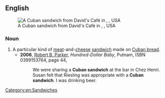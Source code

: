 ==English==
{{wikipedia}}
[[File:Cuban sandwich from David's Cafe, Miami, Florida - 20130910.jpg|thumb|A Cuban sandwich from David's Café in {{w|Miami}}, {{w|Florida}}, USA]]

===Noun===
{{en-noun|es}}
# A particular kind of [[meat]]-and-[[cheese]] [[sandwich]] made on [[Cuban bread]].
#* '''2006''', [[w:Robert B. Parker|Robert B. Parker]], ''Hundred-Dollar Baby'', Putnam, ISBN 0399153764, page 44,
#*: We were sharing a '''Cuban sandwich''' at the bar in Chez Henri. Susan felt that Riesling was appropriate with a '''Cuban sandwich'''. I was drinking beer.
[[Category:en:Sandwiches]]